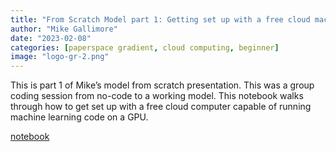 ```yaml
---
title: "From Scratch Model part 1: Getting set up with a free cloud machine learning environment in six easy steps"
author: "Mike Gallimore"
date: "2023-02-08"
categories: [paperspace gradient, cloud computing, beginner]
image: "logo-gr-2.png"
---
```


This is part 1 of Mike's model from scratch presentation. This was a group coding session from no-code to a working model. This notebook walks through how to get set up with a free cloud computer capable of running machine learning code on a GPU. 

[notebook](paperspace.ipynb)